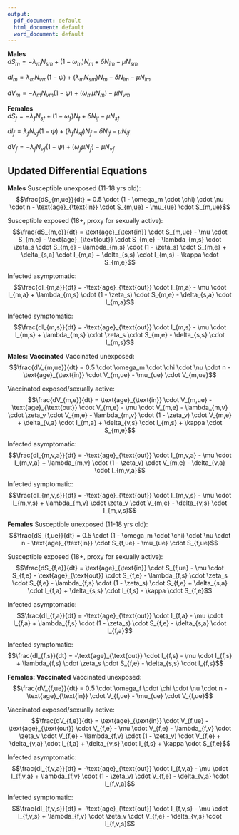 ```yaml
---
output:
  pdf_document: default
  html_document: default
  word_document: default
---
```


**Males**  
$dS_m = -\lambda_m N_{sm}+(1-\omega_m) N_m +\delta N_{im} - \mu N_{sm}$
  
$dI_m = \lambda_m N_{vm} (1-\psi)+(\lambda_m N_{sm}) N_m -\delta N_{im} - \mu N_{im}$
  
$dV_m = -\lambda_m N_{vm} (1-\psi)+(\omega_m \mu N_{m}) - \mu N_{vm}$
  
**Females**  
$dS_f = -\lambda_f N_{sf}+(1-\omega_f) N_f +\delta N_{if} - \mu N_{sf}$
  
$dI_f = \lambda_f N_{vf} (1-\psi)+(\lambda_f N_{sf}) N_f -\delta N_{if} - \mu N_{if}$
  
$dV_f = -\lambda_f N_{vf} (1-\psi)+(\omega_f \mu N_{f}) - \mu N_{vf}$




## Updated Differential Equations

**Males**
Susceptible unexposed (11-18 yrs old):
$$\frac{dS_{m,ue}}{dt} = 0.5 \cdot (1 - \omega_m \cdot \chi) \cdot \nu \cdot n - \text{age}_{\text{in}} \cdot S_{m,ue} - \mu_{ue} \cdot S_{m,ue}$$

Susceptible exposed (18+, proxy for sexually active):
$$\frac{dS_{m,e}}{dt} = \text{age}_{\text{in}} \cdot S_{m,ue} - \mu \cdot S_{m,e} - \text{age}_{\text{out}} \cdot S_{m,e} - \lambda_{m,s} \cdot \zeta_s \cdot S_{m,e} - \lambda_{m,s} \cdot (1 - \zeta_s) \cdot S_{m,e} + \delta_{s,a} \cdot I_{m,a} + \delta_{s,s} \cdot I_{m,s} - \kappa \cdot S_{m,e}$$

Infected asymptomatic:
$$\frac{dI_{m,a}}{dt} = -\text{age}_{\text{out}} \cdot I_{m,a} - \mu \cdot I_{m,a} + \lambda_{m,s} \cdot (1 - \zeta_s) \cdot S_{m,e} - \delta_{s,a} \cdot I_{m,a}$$

Infected symptomatic:
$$\frac{dI_{m,s}}{dt} = -\text{age}_{\text{out}} \cdot I_{m,s} - \mu \cdot I_{m,s} + \lambda_{m,s} \cdot \zeta_s \cdot S_{m,e} - \delta_{s,s} \cdot I_{m,s}$$

**Males: Vaccinated**
Vaccinated unexposed:
$$\frac{dV_{m,ue}}{dt} = 0.5 \cdot \omega_m \cdot \chi \cdot \nu \cdot n - \text{age}_{\text{in}} \cdot V_{m,ue} - \mu_{ue} \cdot V_{m,ue}$$

Vaccinated exposed/sexually active:
$$\frac{dV_{m,e}}{dt} = \text{age}_{\text{in}} \cdot V_{m,ue} - \text{age}_{\text{out}} \cdot V_{m,e} - \mu \cdot V_{m,e} - \lambda_{m,v} \cdot \zeta_v \cdot V_{m,e} - \lambda_{m,v} \cdot (1 - \zeta_v) \cdot V_{m,e} + \delta_{v,a} \cdot I_{m,a} + \delta_{v,s} \cdot I_{m,s} + \kappa \cdot S_{m,e}$$

Infected asymptomatic:
$$\frac{dI_{m,v,a}}{dt} = -\text{age}_{\text{out}} \cdot I_{m,v,a} - \mu \cdot I_{m,v,a} + \lambda_{m,v} \cdot (1 - \zeta_v) \cdot V_{m,e} - \delta_{v,a} \cdot I_{m,v,a}$$

Infected symptomatic:
$$\frac{dI_{m,v,s}}{dt} = -\text{age}_{\text{out}} \cdot I_{m,v,s} - \mu \cdot I_{m,v,s} + \lambda_{m,v} \cdot \zeta_v \cdot V_{m,e} - \delta_{v,s} \cdot I_{m,v,s}$$


**Females**
Susceptible unexposed (11-18 yrs old):
$$\frac{dS_{f,ue}}{dt} = 0.5 \cdot (1 - \omega_m \cdot \chi) \cdot \nu \cdot n - \text{age}_{\text{in}} \cdot S_{f,ue} - \mu_{ue} \cdot S_{f,ue}$$

Susceptible exposed (18+, proxy for sexually active):
$$\frac{dS_{f,e}}{dt} = \text{age}_{\text{in}} \cdot S_{f,ue} - \mu \cdot S_{f,e} - \text{age}_{\text{out}} \cdot S_{f,e} - \lambda_{f,s} \cdot \zeta_s \cdot S_{f,e} - \lambda_{f,s} \cdot (1 - \zeta_s) \cdot S_{f,e} + \delta_{s,a} \cdot I_{f,a} + \delta_{s,s} \cdot I_{f,s} - \kappa \cdot S_{f,e}$$

Infected asymptomatic:
$$\frac{dI_{f,a}}{dt} = -\text{age}_{\text{out}} \cdot I_{f,a} - \mu \cdot I_{f,a} + \lambda_{f,s} \cdot (1 - \zeta_s) \cdot S_{f,e} - \delta_{s,a} \cdot I_{f,a}$$

Infected symptomatic:
$$\frac{dI_{f,s}}{dt} = -\text{age}_{\text{out}} \cdot I_{f,s} - \mu \cdot I_{f,s} + \lambda_{f,s} \cdot \zeta_s \cdot S_{f,e} - \delta_{s,s} \cdot I_{f,s}$$

**Females: Vaccinated**
Vaccinated unexposed:
$$\frac{dV_{f,ue}}{dt} = 0.5 \cdot \omega_f \cdot \chi \cdot \nu \cdot n - \text{age}_{\text{in}} \cdot V_{f,ue} - \mu_{ue} \cdot V_{f,ue}$$

Vaccinated exposed/sexually active:
$$\frac{dV_{f,e}}{dt} = \text{age}_{\text{in}} \cdot V_{f,ue} - \text{age}_{\text{out}} \cdot V_{f,e} - \mu \cdot V_{f,e} - \lambda_{f,v} \cdot \zeta_v \cdot V_{f,e} - \lambda_{f,v} \cdot (1 - \zeta_v) \cdot V_{f,e} + \delta_{v,a} \cdot I_{f,a} + \delta_{v,s} \cdot I_{f,s} + \kappa \cdot S_{f,e}$$

Infected asymptomatic:
$$\frac{dI_{f,v,a}}{dt} = -\text{age}_{\text{out}} \cdot I_{f,v,a} - \mu \cdot I_{f,v,a} + \lambda_{f,v} \cdot (1 - \zeta_v) \cdot V_{f,e} - \delta_{v,a} \cdot I_{f,v,a}$$

Infected symptomatic:
$$\frac{dI_{f,v,s}}{dt} = -\text{age}_{\text{out}} \cdot I_{f,v,s} - \mu \cdot I_{f,v,s} + \lambda_{f,v} \cdot \zeta_v \cdot V_{f,e} - \delta_{v,s} \cdot I_{f,v,s}$$